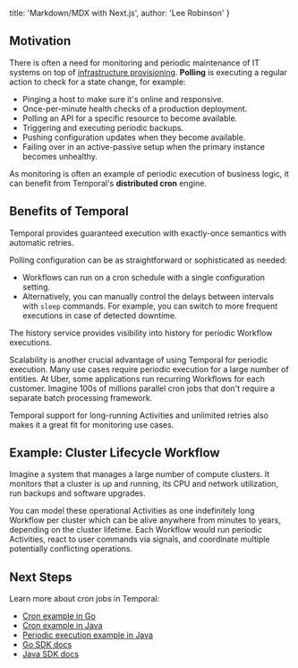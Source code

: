   title: 'Markdown/MDX with Next.js',
  author: 'Lee Robinson'
}

## Motivation

There is often a need for monitoring and periodic maintenance of IT systems on top of [infrastructure provisioning](/docs/use-cases-provisioning). **Polling** is executing a regular action to check for a state change, for example:

- Pinging a host to make sure it's online and responsive.
- Once-per-minute health checks of a production deployment.
- Polling an API for a specific resource to become available.
- Triggering and executing periodic backups.
- Pushing configuration updates when they become available.
- Failing over in an active-passive setup when the primary instance becomes unhealthy.

As monitoring is often an example of periodic execution of business logic, it can benefit from Temporal's **distributed cron** engine.

## Benefits of Temporal

Temporal provides guaranteed execution with exactly-once semantics with automatic retries.

Polling configuration can be as straightforward or sophisticated as needed:

- Workflows can run on a cron schedule with a single configuration setting.
- Alternatively, you can manually control the delays between intervals with `sleep` commands. For example, you can switch to more frequent executions in case of detected downtime.

The history service provides visibility into history for periodic Workflow executions.

Scalability is another crucial advantage of using Temporal for periodic execution. Many use cases require periodic execution for a large number of entities. At Uber, some applications run recurring Workflows for each customer. Imagine 100s of millions parallel cron jobs that don't require a separate batch processing framework.

Temporal support for long-running Activities and unlimited retries also makes it a great fit for monitoring use cases.

## Example: Cluster Lifecycle Workflow

Imagine a system that manages a large number of compute clusters. It monitors that a cluster is up and running, its CPU and network utilization, run backups and software upgrades.

You can model these operational Activities as one indefinitely long Workflow per cluster which can be alive anywhere from minutes to years, depending on the cluster lifetime. Each Workflow would run periodic Activities, react to user commands via signals, and coordinate multiple potentially conflicting operations.

## Next Steps

Learn more about cron jobs in Temporal:

- [Cron example in Go](https://github.com/temporalio/temporal-go-samples/tree/master/cron)
- [Cron example in Java](https://github.com/temporalio/temporal-java-samples/blob/master/src/main/java/io/temporal/samples/hello/HelloCron.java)
- [Periodic execution example in Java](https://github.com/temporalio/temporal-java-samples/blob/master/src/main/java/io/temporal/samples/hello/HelloPeriodic.java)
- [Go SDK docs](/docs/go-distributed-cron)
- [Java SDK docs](/docs/java-distributed-cron)
